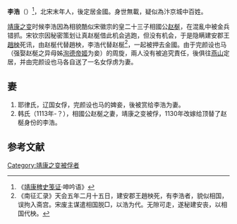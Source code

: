 '''李浩'''（{{bd|1112年||？||}}）<ref>《[[靖康稗史笺证|靖康稗史笺证]]·呻吟语》</ref>，北宋末年人，後定居金國。身世無載，疑似為汴京城中百姓。

[[靖康之变|靖康之变]]时候李浩因為相貌酷似宋徽宗的皇二十三子相國公[[赵梴|赵梴]]，在混亂中被金兵错抓。宋钦宗因秘密策划让真赵梴借此机会逃跑，但没有机会，于是隐瞒建安郡王[[趙柍|趙柍]]死讯，由赵梴代替趙柍，李浩代替赵梴<ref>《南征汇录》天会五年二月十五日，建安郡王趙柍死，有李浩者，貌似相国，误拘入斋宫。宋废主谋遣相国脱□，以浩为代。无隙可走，遂秘建安丧，以相国代柍。</ref>，一起被押去金國。由于完颜设也马（强娶赵梴之异母姊[[洵德帝姬|洵德帝姬]]为妾）的周旋，兩人没有被追究責任，後俱往[[燕山|燕山]]定居，并由完颜设也马各自送了一名女俘虏为妻。

== 妻 ==
# 耶律氏，辽国女俘，完颜设也马的婢妾，後被赏给李浩为妻。
# 韩氏（1113年-？），相國公赵梴之妻，靖康之变被俘，1130年改嫁给顶替了赵梴身份的李浩。

==参考文献 ==
{{reflist}}

[[Category:靖康之变被俘者|Category:靖康之变被俘者]]